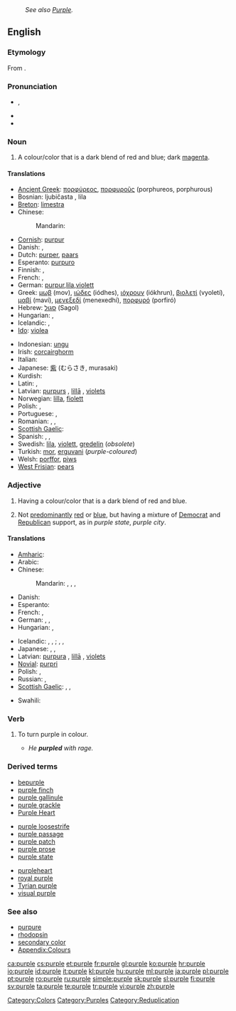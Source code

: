 {{wikipedia}}
: ''See also [[Purple]].''
==English==

===Etymology===
From {{etyl|la}} {{term|purpura|lang=la}}.

===Pronunciation===
* {{a|UK}} {{IPA|/ˈpɜː(ɹ).pəl/}}, {{SAMPA|/"p3(r\).p@/}}
* {{audio|en-us-purple.ogg|Audio (US)}}
* {{rhymes|ɜː(r)pəl}}

===Noun===
{{en-noun}}

# A colour/color that is a dark blend of red and blue; dark [[magenta]].
#: {{color panel|800080}}

====Translations====
{{trans-top|colour}}
* [[Ancient Greek]]: [[πορφύρεος]], [[πορφυροῦς]] (porphureos, porphurous)
* Bosnian: ljubičasta {{f}}, lila {{f}}
* [[Breton]]: [[limestra]]
* Chinese:
*: Mandarin: {{t-|cmn|紫色|tr=zǐsè|sc=Hani}}
* [[Cornish]]: [[purpur]]
* Danish: {{t+|da|lilla}}, {{t-|da|violet}}
* Dutch: [[purper]], [[paars]]
* Esperanto: [[purpuro]]
* Finnish: {{t-|fi|sinipunainen}}, {{t+|fi|purppura}}
* French: {{t+|fr|violet}}, {{t+|fr|pourpre}}
* German: [[purpur]],[[lila]],[[violett]]
* Greek: [[μωβ]] (mov), [[ιώδες]] (iódhes), [[ιόχρουν]] (iókhrun), [[βιολετί]] (vyoletí), [[μαβί]] (maví), [[μενεξεδί]] (menexedhí), [[πορφυρό]] (porfiró)
* Hebrew: [[סגול]] (Sagol)
* Hungarian: {{t+|hu|bíbor}},  {{t+|hu|lila}}
* Icelandic: {{t+|is|fjólublár|m}}, {{t|is|purpuralitur|m}}
* [[Ido]]: [[violea]]
{{trans-mid}}
* Indonesian: [[ungu]]
* Irish: [[corcairghorm]]
* Italian: {{t-|it|porpora|m}}
* Japanese: [[紫]] (むらさき, murasaki)
* Kurdish: {{t+|ku|مۆر|sc=ku-Arab}}
* Latin: {{t-|la|purpura}}, {{t-|la|ostrum}}
* Latvian: [[purpurs]] {{m}}, [[lillā]] {{indecl}}, [[violets]] {{m}}
* Norwegian: [[lilla]], [[fiolett]]
* Polish: {{t+|pl|purpura}}, {{t-|pl|fiolet}}
* Portuguese: {{t+|pt|roxo}}, {{t+|pt|púrpura}}
* Romanian: {{t+|ro|purpuriu}}, {{t+|ro|mov}}, {{t-|ro|violet}}
* [[Scottish Gaelic]]: {{t|gd|purpar|m}}
* Spanish: {{t+|es|morado|m}}, {{t+|es|púrpura|m}}, {{t+|es|lila}}
* Swedish: [[lila]], [[violett]], [[gredelin]] (''obsolete'')
* Turkish: [[mor]], [[erguvani]] (''purple-coloured'')
* Welsh: [[porffor]], [[piws]]
* [[West Frisian]]: [[pears]]
{{trans-bottom}}

===Adjective===
{{en-adj}}

# Having a colour/color that is a dark blend of red and blue.
# {{US|politics}} Not [[predominant]]ly [[red]] or [[blue]], but having a mixture of [[Democrat]] and [[Republican]] support, as in ''purple state'', ''purple city''.

====Translations====
{{trans-top|colour}}
* [[Amharic]]: {{tø|am|ሃምራዊ|tr=hamrawi|sc=Ethi}}
* Arabic: {{t|ar|أرجواني|tr='urjuwaaniy}}
* Chinese:
*: Mandarin: {{t-|cmn|紫色|tr=zǐsè|sc=Hani}}, {{t-|cmn|紫|tr=zǐ|sc=Hani}}, {{t-|cmn|紺|sc=Hani}}, {{t-|cmn|绀|tr=gàn|sc=Hani}}
* Danish: {{t+|da|lilla}}
* Esperanto: {{t-|eo|purpura|xs=Esperanto}}
* French: {{t+|fr|violet}}, {{t+|fr|pourpre}}
* German: {{t|de|violett}}, {{t+|de|lila}}, {{t|de|purpurrot}}
* Hungarian: {{t+|hu|bíbor}}, {{t|hu|bíborszínű}}
{{trans-mid}}
* Icelandic: {{t+|is|fjólublár|m}}, {{t|is|fjólublá|f}}, {{t|is|fjólublátt|n}}; {{t|is|purpuralitur|m}}, {{t|is|purpuralit|f}}, {{t|is|purpuralitt|n}}
* Japanese: {{t-|ja|紫色|tr=むらさきいろ, murasakiiro}}, {{t+|ja|紫|alt=紫の|tr=むらさきの, murasaki-no}}, {{t|ja|パープル|tr=pāpuru}}
* Latvian: [[purpurs|purpura]] {{gen}}, [[lillā]] {{indecl}}, [[violets]] {{m}}
* [[Novial]]: [[purpri]]
* Polish: {{t+|pl|purpurowy}}, {{t+|pl|fioletowy}}
* Russian: {{t+|ru|фиолетовый|tr=fiolétovyj}}, {{t|ru|пурпурный|tr=púrpurnyj, purpúrnyj}}
* [[Scottish Gaelic]]: {{t|gd|purpar}},  {{t|gd|purpaidh|m}}, {{t|gd|còrcair}}
{{trans-bottom}}

{{trans-top|Democratic/Republican support}}
* Swahili: {{t+|sw|udhurungi|xs=Swahili}}
{{trans-mid}}
{{trans-bottom}}

===Verb===
{{en-verb|purples|purpling|purpled}}

# {{intransitive}} To turn purple in colour.
#* ''He '''purpled''' with rage.''

===Derived terms===
{{top3}}
* [[bepurple]]
* [[purple finch]]
* [[purple gallinule]]
* [[purple grackle]]
* [[Purple Heart]]
{{mid3}}
* [[purple loosestrife]]
* [[purple passage]]
* [[purple patch]]
* [[purple prose]]
* [[purple state]]
{{mid3}}
* [[purpleheart]]
* [[royal purple]]
* [[Tyrian purple]]
* [[visual purple]]
{{bottom}}

===See also===
* [[purpure]]
* [[rhodopsin]]
* [[secondary color]]
* [[Appendix:Colours]]

[[Category:Colors]]
[[Category:Purples]]
[[Category:Reduplication]]

[[ca:purple]]
[[cs:purple]]
[[et:purple]]
[[fr:purple]]
[[gl:purple]]
[[ko:purple]]
[[hr:purple]]
[[io:purple]]
[[id:purple]]
[[it:purple]]
[[kl:purple]]
[[hu:purple]]
[[ml:purple]]
[[ja:purple]]
[[pl:purple]]
[[pt:purple]]
[[ro:purple]]
[[ru:purple]]
[[simple:purple]]
[[sk:purple]]
[[sl:purple]]
[[fi:purple]]
[[sv:purple]]
[[ta:purple]]
[[te:purple]]
[[tr:purple]]
[[vi:purple]]
[[zh:purple]]